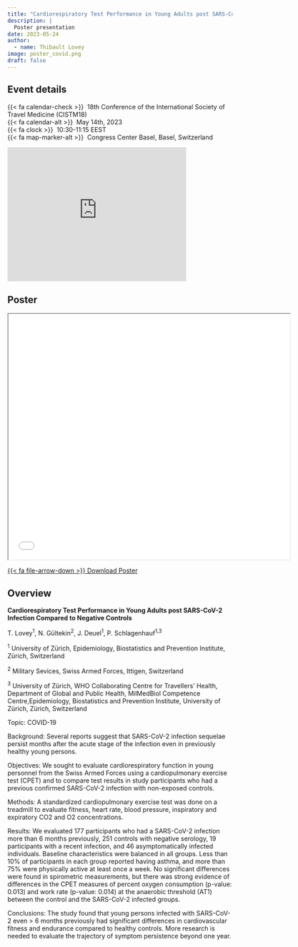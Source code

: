 ```yaml
---
title: "Cardiorespiratory Test Performance in Young Adults post SARS-CoV-2 Infection Compared to Negative Controls"
description: |
  Poster presentation
date: 2023-05-24
author: 
  - name: Thibault Lovey
image: poster_covid.png
draft: false
---
```

## Event details

{{< fa calendar-check >}}  18th Conference of the International Society of Travel Medicine (CISTM18)<br> {{< fa calendar-alt >}}  May 14th, 2023<br> {{< fa clock >}}  10:30-11:15 EEST<br> {{< fa map-marker-alt >}}  Congress Center Basel, Basel, Switzerland

<iframe src="https://www.google.com/maps/embed?pb=!1m18!1m12!1m3!1d2692.272792129484!2d7.5966725122484124!3d47.56248057106565!2m3!1f0!2f0!3f0!3m2!1i1024!2i768!4f13.1!3m3!1m2!1s0x4791b9b9f44ce80f%3A0x549e8c49a2c2cdc1!2sCongress%20Center%20Basel!5e0!3m2!1sen!2snl!4v1691061969410!5m2!1sen!2snl" width="400" height="300" style="border:0;" allowfullscreen="" loading="lazy" referrerpolicy="no-referrer-when-downgrade"></iframe>


## Poster

<iframe class="slide-deck ar16x9" src="cistm18_covid.pdf" title="Travel-related respiratory symptoms and infections in travellers (2000-2022)" width="125%" height="550"></iframe>

<p class="text-center">
  <a class="btn btn-primary btn-lg cv-download" href="cistm18_covid.pdf" target="_blank">
    {{< fa file-arrow-down >}} Download Poster
  </a>
</p>

## Overview

**Cardiorespiratory Test Performance in Young Adults post SARS-CoV-2 Infection Compared to Negative Controls**

T. Lovey<sup>1</sup>, N. Gültekin<sup>2</sup>, J. Deuel<sup>1</sup>, P. Schlagenhauf<sup>1,3</sup>

<sup>1</sup> University of Zürich, Epidemiology, Biostatistics and Prevention Institute, Zürich, Switzerland

<sup>2</sup> Military Sevices, Swiss Armed Forces, Ittigen, Switzerland

<sup>3</sup> University of Zürich, WHO Collaborating Centre for Travellers’ Health, Department of Global and Public Health, MilMedBiol Competence Centre,Epidemiology, Biostatistics and Prevention Institute, University of Zürich, Zürich, Switzerland

Topic: COVID-19

Background: Several reports suggest that SARS-CoV-2 infection sequelae persist months after the acute stage of the infection even in previously healthy young persons.

Objectives: We sought to evaluate cardiorespiratory function in young personnel from the Swiss Armed Forces using a cardiopulmonary exercise test (CPET) and to compare test results in study participants who had a previous confirmed SARS-CoV-2 infection with non-exposed controls.

Methods: A standardized cardiopulmonary exercise test was done on a treadmill to evaluate fitness, heart rate, blood pressure, inspiratory and expiratory CO2 and O2 concentrations.

Results: We evaluated 177 participants who had a SARS-CoV-2 infection more than 6 months previously, 251 controls with negative serology, 19 participants with a recent infection, and 46 asymptomatically infected individuals. Baseline characteristics were balanced in all groups. Less than 10% of participants in each group reported having asthma, and more than 75% were physically active at least once a week. No significant differences were found in spirometric measurements, but there was strong evidence of differences in the CPET measures of percent oxygen consumption (p-value: 0.013) and work rate (p-value: 0.014) at the anaerobic threshold (AT1) between the control and the SARS-CoV-2 infected groups.

Conclusions: The study found that young persons infected with SARS-CoV-2 even > 6 months previously had significant differences in cardiovascular fitness and endurance compared to healthy controls. More research is needed to evaluate the trajectory of symptom persistence beyond one year.

